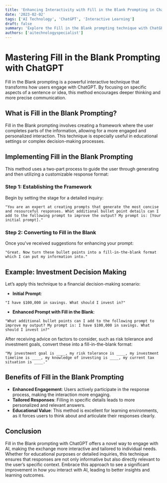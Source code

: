 ```yaml
---
title: 'Enhancing Interactivity with Fill in the Blank Prompting in ChatGPT'
date: '2023-02-02'
tags: ['AI Technology', 'ChatGPT', 'Interactive Learning']
draft: false
summary: 'Explore the Fill in the Blank prompting technique with ChatGPT to create more engaging and interactive responses, perfect for learning and detailed inquiry.'
authors: ['aitechnologyspecialist']
---
```


# Mastering Fill in the Blank Prompting with ChatGPT

Fill in the Blank prompting is a powerful interactive technique that transforms how users engage with ChatGPT. By focusing on specific aspects of a sentence or idea, this method encourages deeper thinking and more precise communication.

## What is Fill in the Blank Prompting?

Fill in the Blank prompting involves creating a framework where the user completes parts of the information, allowing for a more engaged and personalized interaction. This technique is especially useful in educational settings or complex decision-making processes.

## Implementing Fill in the Blank Prompting

This method uses a two-part process to guide the user through generating and then utilizing a customizable response format:

### Step 1: Establishing the Framework

Begin by setting the stage for a detailed inquiry:

```plaintext
"You are an expert at creating prompts that generate the most concise and resourceful responses. What additional bullet point details can I add to the following prompt to improve the output? My prompt is: [Your initial prompt]."
```

### Step 2: Converting to Fill in the Blank

Once you've received suggestions for enhancing your prompt:

```plaintext
"Great. Now turn these bullet points into a fill-in-the-blank format which I can put my information into."
```

## Example: Investment Decision Making

Let’s apply this technique to a financial decision-making scenario:

- **Initial Prompt**:

```plaintext
"I have $100,000 in savings. What should I invest in?"
```

- **Enhanced Prompt with Fill in the Blank**:

```plaintext
"What additional bullet points can I add to the following prompt to improve my output? My prompt is: I have $100,000 in savings. What should I invest in?"
```

After receiving advice on factors to consider, such as risk tolerance and investment goals, convert these into a fill-in-the-blank format:

```plaintext
"My investment goal is ____, my risk tolerance is ____, my investment timeline is ____, my knowledge of investing is ____, my current tax situation is ____."
```

## Benefits of Fill in the Blank Prompting

- **Enhanced Engagement**: Users actively participate in the response process, making the interaction more engaging.
- **Tailored Responses**: Filling in specific details leads to more personalized and relevant answers.
- **Educational Value**: This method is excellent for learning environments, as it forces users to think about and articulate their responses clearly.

## Conclusion

Fill in the Blank prompting with ChatGPT offers a novel way to engage with AI, making the exchange more interactive and tailored to individual needs. Whether for educational purposes or detailed inquiries, this technique ensures that responses are not only informative but also directly relevant to the user’s specific context. Embrace this approach to see a significant improvement in how you interact with AI, leading to better insights and learning outcomes.
